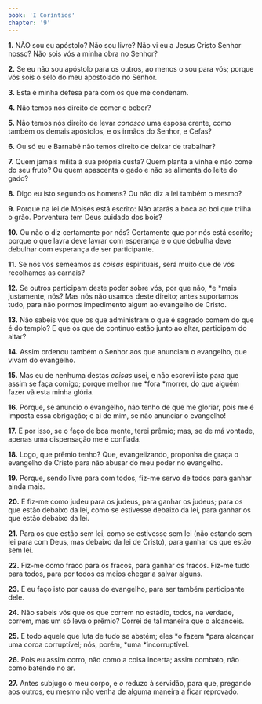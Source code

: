 ```yaml
---
book: 'I Coríntios'
chapter: '9'
---
```


**1.** NÃO sou eu apóstolo? Não sou livre? Não vi eu a Jesus Cristo Senhor nosso? Não sois vós a minha obra no Senhor?

**2.** Se eu não sou apóstolo para os outros, ao menos o sou para vós; porque vós sois o selo do meu apostolado no Senhor.

**3.** Esta é minha defesa para com os que me condenam.

**4.** Não temos nós direito de comer e beber?

**5.** Não temos nós direito de levar *conosco* uma esposa crente, como também os demais apóstolos, e os irmãos do Senhor, e Cefas?

**6.** Ou só eu e Barnabé não temos direito de deixar de trabalhar?

**7.** Quem jamais milita à sua própria custa? Quem planta a vinha e não come do seu fruto? Ou quem apascenta o gado e não se alimenta do leite do gado?

**8.** Digo eu isto segundo os homens? Ou não diz a lei também o mesmo?

**9.** Porque na lei de Moisés está escrito: Não atarás a boca ao boi que trilha o grão. Porventura tem Deus cuidado dos bois?

**10.** Ou não o diz certamente por nós? Certamente que por nós está escrito; porque o que lavra deve lavrar com esperança e o que debulha deve debulhar com esperança de ser participante.

**11.** Se nós vos semeamos as *coisas* espirituais, será muito que de vós recolhamos as carnais?

**12.** Se outros participam deste poder sobre vós, por que não, *e *mais justamente, nós? Mas nós não usamos deste direito; antes suportamos tudo, para não pormos impedimento algum ao evangelho de Cristo.

**13.** Não sabeis vós que os que administram o que é sagrado comem do que é do templo? E que os que de contínuo estão junto ao altar, participam do altar?

**14.** Assim ordenou também o Senhor aos que anunciam o evangelho, que vivam do evangelho.

**15.** Mas eu de nenhuma destas *coisas* usei, e não escrevi isto para que assim se faça comigo; porque melhor me *fora *morrer, do que alguém fazer vã esta minha glória.

**16.** Porque, se anuncio o evangelho, não tenho de que me gloriar, pois me é imposta essa obrigação; e ai de mim, se não anunciar o evangelho!

**17.** E por isso, se o faço de boa mente, terei prêmio; mas, se de má vontade, apenas uma dispensação me é confiada.

**18.** Logo, que prêmio tenho? Que, evangelizando, proponha de graça o evangelho de Cristo para não abusar do meu poder no evangelho.

**19.** Porque, sendo livre para com todos, fiz-me servo de todos para ganhar ainda mais.

**20.** E fiz-me como judeu para os judeus, para ganhar os judeus; para os que estão debaixo da lei, como se estivesse debaixo da lei, para ganhar os que estão debaixo da lei.

**21.** Para os que estão sem lei, como se estivesse sem lei (não estando sem lei para com Deus, mas debaixo da lei de Cristo), para ganhar os que estão sem lei.

**22.** Fiz-me como fraco para os fracos, para ganhar os fracos. Fiz-me tudo para todos, para por todos os meios chegar a salvar alguns.

**23.** E eu faço isto por causa do evangelho, para ser também participante dele.

**24.** Não sabeis vós que os que correm no estádio, todos, na verdade, correm, mas um só leva o prêmio? Correi de tal maneira que o alcanceis.

**25.** E todo aquele que luta de tudo se abstém; eles *o fazem *para alcançar uma coroa corruptível; nós, porém, *uma *incorruptível.

**26.** Pois eu assim corro, não como a coisa incerta; assim combato, não como batendo no ar.

**27.** Antes subjugo o meu corpo, e *o* reduzo à servidão, para que, pregando aos outros, eu mesmo não venha de alguma maneira a ficar reprovado.